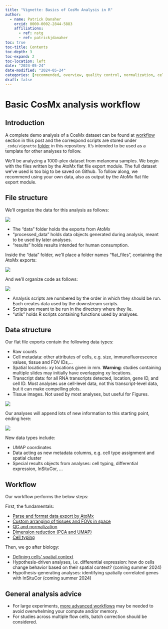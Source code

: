 ```yaml
---
title: "Vignette: Basics of CosMx Analysis in R"
author:
  - name: Patrick Danaher
    orcid: 0000-0002-2844-5883
    affiliations:
      - ref: nstg
      - ref: patrickjdanaher
toc: true
toc-title: Contents
toc-depth: 3
toc-expand: 2
toc-location: left
date: "2024-05-24"
date-modified: "2024-05-24"
categories: [recommended, overview, quality control, normalization, cell typing, pre-processing]
draft: false
---
```


# Basic CosMx analysis workflow

## Introduction

A complete demo analysis of a CosMx dataset can be found at [workflow](#sec-workflow){target="_blank"} section in this post and the correspond scripts are stored under `_code/vignette`  [folder](https://github.com/Nanostring-Biostats/CosMx-Analysis-Scratch-Space/tree/Main/_code/vignette){target="_blank"} in this repository. 
It's intended to be used as a template for other analyses to follow. 

We'll be analyzing a 1000-plex dataset from melanoma samples.
We begin with the files written by the AtoMx flat file export module. 
The full dataset we've used is too big to be saved on Github. 
To follow along, we recommend using your own data, also as output by the AtoMx flat file export module.

## File structure 

We'll organize the data for this analysis as follows:

![](figures/folders.png) 

- The "data" folder holds the exports from AtoMx
- "processed_data" holds data objects generated during analysis, meant to be used by later analyses. 
- "results" holds results intended for human consumption.

Inside the "data" folder, we'll place a folder names "flat_files", containing the AtoMx exports:

![](figures/folders2.png) 

And we'll organize code as follows:

![](figures/folders3.png) 

- Analysis scripts are numbered by the order in which they should be run. Each creates data used by the downstream scripts. 
- Scripts are meant to be run in the directory where they lie.
- "utils" holds R scripts containing functions used by analyses.
  
## Data structure 

Our flat file exports contain the following data types:

- Raw counts
- Cell metadata: other attributes of cells, e.g. size, immunofluorescence values, tissue and FOV IDs,...
- Spatial locations: xy locations given in mm. **Warning**: studies containing multiple slides may initially have overlapping xy locations.
- Transcript data: for all RNA transcripts detected, location, gene ID, and cell ID. Most analyses use cell-level data, not this transcript-level data, but it can make compelling plots.
- Tissue images. Not used by most analyses, but useful for Figures. 

![](figures/data_before.png)

Our analyses will append lots of new information to this starting point, ending here:

![](figures/data_after.png)

New data types include:

- UMAP coordinates
- Data acting as new metadata columns, e.g. cell type assignment and spatial cluster
- Special results objects from analyses: cell typing, differential expression, InSituCor, ...

## Workflow {#sec-workflow}

Our workflow performs the below steps:

First, the fundamentals:

- [Parse and format data export by AtoMx](./assets/0.-loading-flat-files.html){target="_blank"}
- [Custom arranging of tissues and FOVs in space](./assets/1.-finessing-tissues-spatial-arrangement.html){target="_blank"}
- [QC and normalization](./assets/2.-QC-and-normalization.html){target="_blank"}
- [Dimension reduction (PCA and UMAP)](./assets/3.-dimension-reduction.html){target="_blank"}
- [Cell typing](./assets/4.-cell-typing.html){target="_blank"}

Then, we go after biology:

- [Defining cells' spatial context](./assets/5.-define-spatial-context.html){target="_blank"}
- Hypothesis-driven analyses, i.e. differential expression: how do cells change behavior based on their spatial context? (coming summer 2024)
- Hypothesis-generating analyses: identifying spatially correlated genes with InSituCor (coming summer 2024)


## General analysis advice 

- For large experiments, [more advanced workflows](/posts/big-data/index.qmd){target="_blank"} 
may be needed to avoid overwhelming your compute and/or memory. 
- For studies across multiple flow cells, batch correction should be considered.
  


